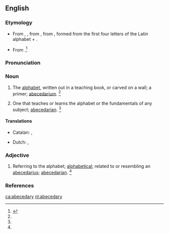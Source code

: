 ==English==

===Etymology===
* From {{etyl|enm|en}}, {{term|abecedary|lang=enm}}, from {{etyl|ML.|en}} {{term|abecedarium||alphabet, primer|lang=la}}, from {{etyl|LL.|en}} {{term|abecedarius||lang=la|of the alphabet}}, formed from the first four letters of the Latin alphabet + {{term|-arius||lang=la}}.
* {{sense|primer, abecearium}} From {{etyl|ML.|en}} {{term|abecedarium||alphabet, primer|lang=la}}.<ref name=SOED>{{reference-book | last =| first = | authorlink =  | coauthors =  | editor =Brown, Lesley  | others =  | title = The Shorter Oxford English Dictionary | origdate =  | origyear = 1933| origmonth =  | url =  | format =  | accessdate =  | accessyear =  | accessmonth =  | edition = 5th | date =  | year =2003| month =  | publisher =Oxford University Press  | location =Oxford, UK | language =  | id =  | doi = | isbn =978-0-19-860575-7 | lccn = | ol = | pages =3| chapter =  | chapterurl =  | quote =}}</ref>

===Pronunciation===
{{a|RP}} {{IPA|/ˌeɪ.biː.ˈsiː.də.i/}}
{{a|US}} {{IPA|/ˌeɪ.bi.ˈsi.dɚ.i/|/ˌeɪ.bi.ˈsi.də.ɹi/}}

===Noun===
{{en-noun|abecedaries}}

# {{rare}} The [[alphabet]], written out in a teaching book, or carved on a wall; a primer; [[abecedarium]]. {{defdate|First attested from 1350 to 1470.}}<ref name=SOED/>
# One that teaches or learns the alphabet or the fundamentals of any subject; [[abecedarian]]. {{defdate|Late 16<sup>th</sup> century.}}<ref name=SOED/>

====Translations====
{{trans-top|the alphabet}}
* Catalan: {{t-|ca|abecedari|m}}, {{t+|ca|beceroles|f-p}}
{{trans-mid}}
* Dutch: {{t+|nl|alfabet|n}}, {{t+|nl|abc|n}}
{{trans-bottom}}

===Adjective===
{{en-adj|-}}

# Referring to the alphabet; [[alphabetical]]; related to or resembling an [[abecedarius]]; [[abecedarian]]. {{defdate|First attested from 1350 to 1470.}}<ref name=SOED/>

===References===
<references/>

[[ca:abecedary]]
[[nl:abecedary]]